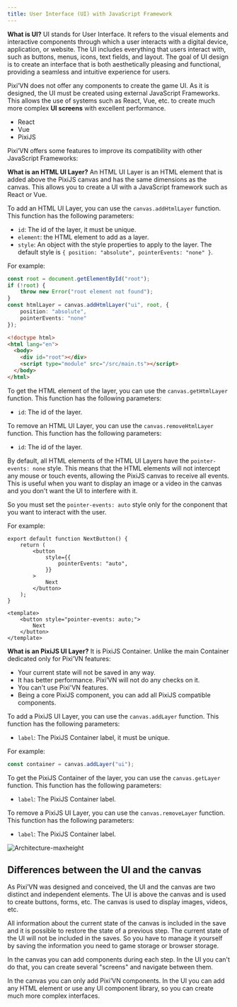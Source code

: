 ```yaml
---
title: User Interface (UI) with JavaScript Framework
---
```


**What is UI?** UI stands for User Interface. It refers to the visual elements and interactive components through which a user interacts with a digital device, application, or website. The UI includes everything that users interact with, such as buttons, menus, icons, text fields, and layout. The goal of UI design is to create an interface that is both aesthetically pleasing and functional, providing a seamless and intuitive experience for users.

Pixi’VN does not offer any components to create the game UI. As it is designed, the UI must be created using external JavaScript Frameworks. This allows the use of systems such as React, Vue, etc. to create much more complex **UI screens** with excellent performance.

* <DynamicLink href="/start/interface-react">React</DynamicLink>
* <DynamicLink href="/start/interface-vue">Vue</DynamicLink>
* <DynamicLink href="/start/interface-pixijs">PixiJS</DynamicLink>

Pixi’VN offers some features to improve its compatibility with other JavaScript Frameworks:

<Accordions>

<Accordion title="Adding HTML UI Layers" id="adding-html-ui-layers">

**What is an HTML UI Layer?** An HTML UI Layer is an HTML element that is added above the PixiJS canvas and has the same dimensions as the canvas. This allows you to create a UI with a JavaScript framework such as React or Vue.

To add an HTML UI Layer, you can use the `canvas.addHtmlLayer` function. This function has the following parameters:

* `id`: The id of the layer, it must be unique.
* `element`: the HTML element to add as a layer.
* `style`: An object with the style properties to apply to the layer. The default style is `{ position: "absolute", pointerEvents: "none" }`.

For example:

```ts tab="src/main.ts"
const root = document.getElementById("root");
if (!root) {
    throw new Error("root element not found");
}
const htmlLayer = canvas.addHtmlLayer("ui", root, {
    position: "absolute",
    pointerEvents: "none"
});
```

```html tab="index.html"
<!doctype html>
<html lang="en">
  <body>
    <div id="root"></div>
    <script type="module" src="/src/main.ts"></script>
  </body>
</html>
```

To get the HTML element of the layer, you can use the `canvas.getHtmlLayer` function. This function has the following parameters:

* `id`: The id of the layer.

To remove an HTML UI Layer, you can use the `canvas.removeHtmlLayer` function. This function has the following parameters:

* `id`: The id of the layer.

</Accordion>

<Accordion title="How to enable HTML UI interaction?" id="how-to-enable-ui-interaction">

By default, all HTML elements of the HTML UI Layers have the `pointer-events: none` style. This means that the HTML elements will not intercept any mouse or touch events, allowing the PixiJS canvas to receive all events. This is useful when you want to display an image or a video in the canvas and you don't want the UI to interfere with it.

So you must set the `pointer-events: auto` style only for the conponent that you want to interact with the user.

For example:

```tsx tab="React"
export default function NextButton() {
    return (
        <button
            style={{
                pointerEvents: "auto",
            }}
        >
            Next
        </button>
    );
}
```

```vue tab="Vue"
<template>
    <button style="pointer-events: auto;">
        Next
    </button>
</template>
```

</Accordion>

<Accordion title="Adding PixiJS UI Layers" id="adding-pixijs-ui-layers">

**What is an PixiJS UI Layer?** It is PixiJS Container. Unlike the main Container dedicated only for Pixi’VN features:

* Your current state will not be saved in any way.
* It has better performance. Pixi’VN will not do any checks on it.
* You can't use Pixi'VN features.
* Being a core PixiJS component, you can add all PixiJS compatible components.

To add a PixiJS UI Layer, you can use the `canvas.addLayer` function. This function has the following parameters:

* `label`: The PixiJS Container label, it must be unique.

For example:

```ts title="src/main.ts"
const container = canvas.addLayer("ui");
```

To get the PixiJS Container of the layer, you can use the `canvas.getLayer` function. This function has the following parameters:

* `label`: The PixiJS Container label.

To remove a PixiJS UI Layer, you can use the `canvas.removeLayer` function. This function has the following parameters:

* `label`: The PixiJS Container label.

</Accordion>

</Accordions>

![Architecture-maxheight](/arch.png)

## Differences between the UI and the canvas

As Pixi’VN was designed and conceived, the UI and the canvas are two distinct and independent elements. The UI is above the canvas and is used to create buttons, forms, etc. The canvas is used to display images, videos, etc.

All information about the current state of the canvas is included in the save and it is possible to restore the state of a previous step. The current state of the UI will not be included in the saves. So you have to <DynamicLink href="/start/interface-connect-storage">manage it yourself by saving the information</DynamicLink> you need to <DynamicLink href="/start/storage">game storage</DynamicLink> or browser storage.

In the canvas you can add components during each step. In the UI you can't do that, you can create several <DynamicLink href="/start/interface-connect-storage">"screens" and navigate between them</DynamicLink>.

In the canvas you can only add Pixi’VN components. In the UI you can add any HTML element or use any UI component library, so you can create much more complex interfaces.
